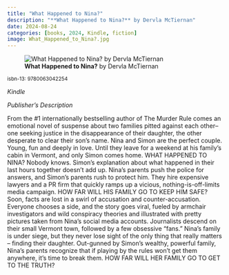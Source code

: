 ```yaml
---
title: "What Happened to Nina?"
description: "**What Happened to Nina?** by Dervla McTiernan"
date: 2024-08-24
categories: [books, 2024, Kindle, fiction]
image: What_Happened_to_Nina?.jpg
---
```

![**What Happened to Nina?** by Dervla McTiernan](What_Happened_to_Nina?.jpg){fig-align="left"}

<sup>isbn-13: 9780063042254</sup>

*Kindle*

*Publisher's Description*

From the #1 internationally bestselling author of The Murder Rule comes an
emotional novel of suspense about two families pitted against each other--
one seeking justice in the disappearance of their daughter, the other
desperate to clear their son's name. Nina and Simon are the perfect couple.
Young, fun and deeply in love. Until they leave for a weekend at his
family's cabin in Vermont, and only Simon comes home. WHAT HAPPENED TO
NINA? Nobody knows. Simon's explanation about what happened in their last
hours together doesn't add up. Nina's parents push the police for answers,
and Simon's parents rush to protect him. They hire expensive lawyers and a
PR firm that quickly ramps up a vicious, nothing-is-off-limits media
campaign. HOW FAR WILL HIS FAMILY GO TO KEEP HIM SAFE? Soon, facts are lost
in a swirl of accusation and counter-accusation. Everyone chooses a side,
and the story goes viral, fueled by armchair investigators and wild
conspiracy theories and illustrated with pretty pictures taken from Nina's
social media accounts. Journalists descend on their small Vermont town,
followed by a few obsessive "fans." Nina's family is under siege, but they
never lose sight of the only thing that really matters -- finding their
daughter. Out-gunned by Simon's wealthy, powerful family, Nina's parents
recognize that if playing by the rules won't get them anywhere, it's time
to break them. HOW FAR WILL HER FAMILY GO TO GET TO THE TRUTH?
